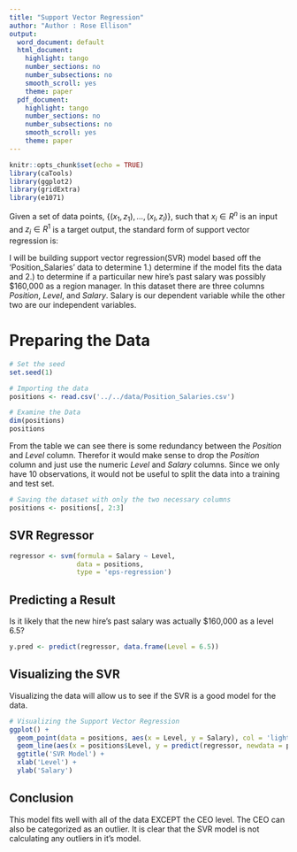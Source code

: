 ```yaml
---
title: "Support Vector Regression"
author: "Author : Rose Ellison"
output:
  word_document: default
  html_document:
    highlight: tango
    number_sections: no
    number_subsections: no
    smooth_scroll: yes
    theme: paper
  pdf_document:
    highlight: tango
    number_sections: no
    number_subsections: no
    smooth_scroll: yes
    theme: paper
---
```


```r
knitr::opts_chunk$set(echo = TRUE)
library(caTools)
library(ggplot2)
library(gridExtra)
library(e1071)
```

\subsection{$\epsilon$-Support Vector Regression
($\epsilon$-SVR)}
Given a set of data points,
$\{(x_1, z_1), \ldots, 
(x_l, z_l)\}$, such that
$x_i \in R^n$ is
an input and $z_i \in R^1$
is a target output, 
the standard form of support vector 
regression 
\shortcite{VV98a}
is:
\begin{eqnarray*}
 \min_{w,b,\xi,\xi^*} &&\frac{1}{2} 
w^Tw 
+ C \sum_{i=1}^l
\xi_i
+ C \sum_{i=1}^l
\xi_i^* 
 \\
&& z_i - w^T \phi(x_i) - b \leq 
\epsilon + \xi_i ,  \\
&& w^T \phi(x_i) + b -z_i\leq 
\epsilon + \xi_i^* ,  \\
&& \xi_i, \xi_i^* \geq 0, 
i = 1, \ldots, l. 
\end{eqnarray*}



I will be building support vector regression(SVR) model based off the 'Position_Salaries' data to determine 1.) determine if the model fits the data and 2.) to determine if a particuilar new hire's past salary was possibly $160,000 as a region manager.
In this dataset there are three columns $Position$, $Level$, and $Salary$. Salary is our dependent variable while the other two are our independent variables. 

# Preparing the Data
```r
# Set the seed
set.seed(1)

# Importing the data
positions <- read.csv('../../data/Position_Salaries.csv')

# Examine the Data
dim(positions)
positions
```

From the table we can see there is some redundancy between the $Position$ and $Level$ column. Therefor it would make sense to drop the $Position$ column and just use the numeric $Level$ and $Salary$ columns. Since we only have 10 observations, it would not be useful to split the data into a training and test set.

```r
# Saving the dataset with only the two necessary columns
positions <- positions[, 2:3]
```

## SVR Regressor
```r
regressor <- svm(formula = Salary ~ Level, 
                 data = positions,
                 type = 'eps-regression')
```


## Predicting a Result
Is it likely that the new hire's past salary was actually $160,000 as a level 6.5?
```r
y.pred <- predict(regressor, data.frame(Level = 6.5))
```



## Visualizing the SVR
Visualizing the data will allow us to see if the SVR is a good model for the data.
```r

# Visualizing the Support Vector Regression
ggplot() + 
  geom_point(data = positions, aes(x = Level, y = Salary), col = 'lightblue') + 
  geom_line(aes(x = positions$Level, y = predict(regressor, newdata = positions)), col = 'darkblue') + 
  ggtitle('SVR Model') + 
  xlab('Level') + 
  ylab('Salary')

```

## Conclusion
This model fits well with all of the data EXCEPT the CEO level. The CEO can also be categorized as an outlier. It is clear that the SVR model is not calculating any outliers in it's model.
